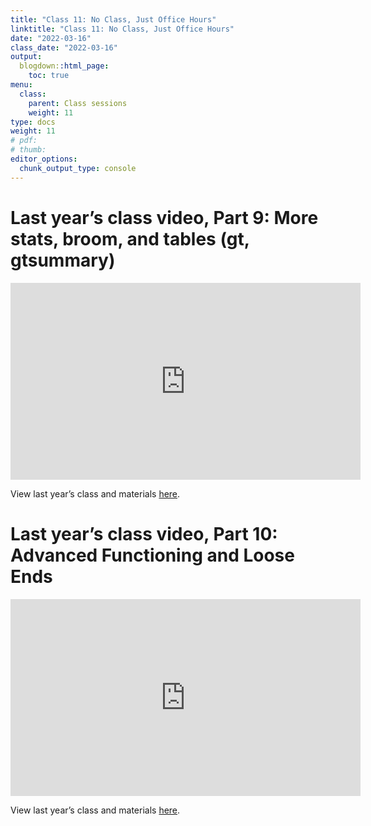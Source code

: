 ```yaml
---
title: "Class 11: No Class, Just Office Hours"
linktitle: "Class 11: No Class, Just Office Hours"
date: "2022-03-16"
class_date: "2022-03-16"
output:
  blogdown::html_page:
    toc: true
menu:
  class:
    parent: Class sessions
    weight: 11
type: docs
weight: 11
# pdf: 
# thumb: 
editor_options: 
  chunk_output_type: console
---
```


# Last year's class video, Part 9: More stats, broom, and tables (gt, gtsummary)

<iframe width="560" height="315" src="https://www.youtube.com/embed/2d-oAKAkkfI" frameborder="0" allow="accelerometer; autoplay; clipboard-write; encrypted-media; gyroscope; picture-in-picture" allowfullscreen></iframe>


View last year's class and materials [here](https://sph-r-programming-2022.netlify.app/class/10-class/).


# Last year's class video, Part 10: Advanced Functioning and Loose Ends

<iframe width="560" height="315" src="https://www.youtube.com/embed/MAgCL61BkH0" frameborder="0" allow="accelerometer; autoplay; clipboard-write; encrypted-media; gyroscope; picture-in-picture" allowfullscreen></iframe>


View last year's class and materials [here](https://sph-r-programming-2022.netlify.app/class/11-class/).
